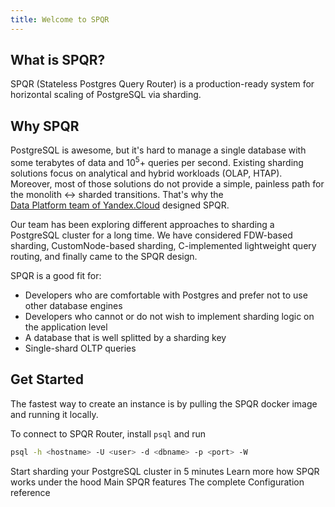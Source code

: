 ```yaml
---
title: Welcome to SPQR
---
```



## What is SPQR?

SPQR (Stateless Postgres Query Router) is a production-ready system for horizontal scaling of PostgreSQL via sharding.

## Why SPQR

PostgreSQL is awesome, but it's hard to manage a single database with some terabytes of data and 10<sup>5</sup>+ queries per second. Existing sharding solutions focus on analytical and hybrid workloads (OLAP, HTAP). Moreover, most of those solutions do not provide a simple, painless path for the monolith \<-\> sharded transitions. That's why the<br /> [Data Platform team of Yandex.Cloud](https://cloud.yandex.com/en-ru/services#data-platform) designed SPQR.

Our team has been exploring different approaches to sharding a PostgreSQL cluster for a long time.  We have considered FDW-based sharding, CustomNode-based sharding, C-implemented lightweight query routing, and finally came to the SPQR design.

SPQR is a good fit for:

- Developers who are comfortable with Postgres and prefer not to use other database engines
- Developers who cannot or do not wish to implement sharding logic on the application level
- A database that is well splitted by a sharding key
- Single-shard OLTP queries

## Get Started

The fastest way to create an instance is by pulling the SPQR docker image and running it locally.

<DockerImage />

To connect to SPQR Router, install `psql` and run

```bash
psql -h <hostname> -U <user> -d <dbname> -p <port> -W
```

<CardGroup cols={2}>
  <Card
    title="Get started"
    icon="rocket"
    href="/welcome/get_started"
  >
    Start sharding your PostgreSQL cluster in 5 minutes
  </Card>
  <Card
    title="Internals"
    icon="code"
    href="/internals/balancing"
  >
    Learn more how SPQR works under the hood
  </Card>
  <Card
    title="Features"
    icon="stars"
    href="/features/sharding"
  >
    Main SPQR features
  </Card>
  <Card
    title="Configuration"
    icon="screwdriver-wrench"
    href="/configuration/balancer"
  >
    The complete Configuration reference
  </Card>
</CardGroup>
